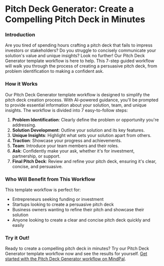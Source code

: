 


**Pitch Deck Generator: Create a Compelling Pitch Deck in Minutes**
============================================================

### Introduction

Are you tired of spending hours crafting a pitch deck that fails to impress investors or stakeholders? Do you struggle to concisely communicate your solution's value and unique insights? Look no further! Our Pitch Deck Generator template workflow is here to help. This 7-step guided workflow will walk you through the process of creating a persuasive pitch deck, from problem identification to making a confident ask.

### How it Works

Our Pitch Deck Generator template workflow is designed to simplify the pitch deck creation process. With AI-powered guidance, you'll be prompted to provide essential information about your solution, team, and unique insights. The workflow is divided into 7 easy-to-follow steps:

1. **Problem Identification**: Clearly define the problem or opportunity you're addressing.
2. **Solution Development**: Outline your solution and its key features.
3. **Unique Insights**: Highlight what sets your solution apart from others.
4. **Traction**: Showcase your progress and achievements.
5. **Team**: Introduce your team members and their roles.
6. **Ask**: Confidently make your ask, whether it's for investment, partnership, or support.
7. **Final Pitch Deck**: Review and refine your pitch deck, ensuring it's clear, concise, and persuasive.

### Who Will Benefit from This Workflow

This template workflow is perfect for:

* Entrepreneurs seeking funding or investment
* Startups looking to create a persuasive pitch deck
* Business owners wanting to refine their pitch and showcase their solution
* Anyone looking to create a clear and concise pitch deck quickly and easily

### Try it Out!

Ready to create a compelling pitch deck in minutes? Try our Pitch Deck Generator template workflow now and see the results for yourself. [Get started with the Pitch Deck Generator workflow on MindPal](https://mindpal.space/workflow/pitch-deck-generator-9f13807b).


<PageFooter />
